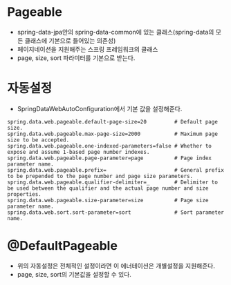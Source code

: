 # Pageable
- spring-data-jpa안의 spring-data-common에 있는 클래스(spring-data의 모든 클래스에 기본으로 들어있는 의존성)
- 페이지네이션을 지원해주는 스프링 프레임워크의 클래스
- page, size, sort 파라미터를 기본으로 받는다.

# 자동설정
- SpringDataWebAutoConfiguration에서 기본 값을 설정해준다.
```properties
spring.data.web.pageable.default-page-size=20         # Default page size.
spring.data.web.pageable.max-page-size=2000           # Maximum page size to be accepted.
spring.data.web.pageable.one-indexed-parameters=false # Whether to expose and assume 1-based page number indexes.
spring.data.web.pageable.page-parameter=page          # Page index parameter name.
spring.data.web.pageable.prefix=                      # General prefix to be prepended to the page number and page size parameters.
spring.data.web.pageable.qualifier-delimiter=_        # Delimiter to be used between the qualifier and the actual page number and size properties.
spring.data.web.pageable.size-parameter=size          # Page size parameter name.
spring.data.web.sort.sort-parameter=sort              # Sort parameter name.
```

# @DefaultPageable
- 위의 자동설정은 전체적인 설정이라면 이 에너테이션은 개별설정을 지원해준다.
- page, size, sort의 기본값을 설정할 수 있다.